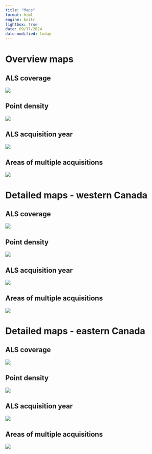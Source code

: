 ```yaml
---
title: "Maps"
format: html
engine: knitr
lightbox: true
date: 09/17/2024
date-modified: today
---
```


# Overview maps {#maps}

## ALS coverage {#maps-coverage}
![](img/map1_ALS_coverage.png){group="maps"}

## Point density {#maps-density}

![](img/map2_ALS_density.png){group="maps"}

## ALS acquisition year {#maps-year}

![](img/map3_ALS_AcquisitionYear.png){group="maps"}

## Areas of multiple acquisitions {#maps-overlap}

![](img/map4_ALS_overlap.png){group="maps"}


# Detailed maps - western Canada {#maps-detailed-west}

## ALS coverage
![](img/map1_ALS_coverage_focused1.png){group="maps1"}

## Point density
![](img/map2_ALS_density_focused1.png){group="maps1"}

## ALS acquisition year
![](img/map3_ALS_AcquisitionYear_focused1.png){group="maps1"}

## Areas of multiple acquisitions
![](img/map4_ALS_overlap_focus1.png){group="maps1"}

# Detailed maps - eastern Canada {#maps-detailed-east}

## ALS coverage
![](img/map1_ALS_coverage_focused2.png){group="maps2"}

## Point density
![](img/map2_ALS_density_focused2.png){group="maps2"}

## ALS acquisition year
![](img/map3_ALS_AcquisitionYear_focused2.png){group="maps2"}

## Areas of multiple acquisitions
![](img/map4_ALS_overlap_focus2.png){group="maps2"}